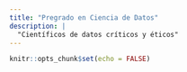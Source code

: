 ```yaml
---
title: "Pregrado en Ciencia de Datos"
description: |
  "Científicos de datos críticos y éticos"
---
```


```r
knitr::opts_chunk$set(echo = FALSE)
```

